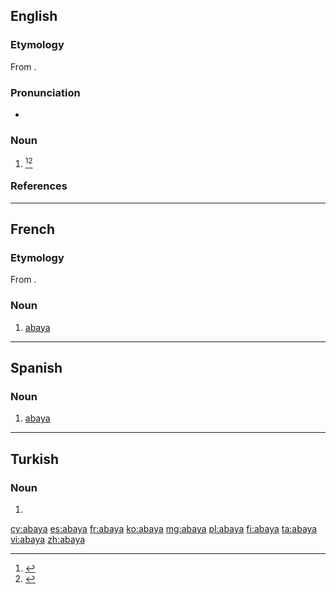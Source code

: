 ==English==
{{wikipedia}}

===Etymology===
From {{etyl|ar|en}} {{term|عباية|lang=ar}}.

===Pronunciation===
* {{a|GenAm}} {{IPA|/əˈbeɪ.jə/}}

===Noun===
{{en-noun}}

# {{alternative form of|aba}}<ref>{{reference-book | last =| first = | authorlink = | coauthors = | editor =Gove, Philip Babcock | others = | title = Webster's Third International Dictionary of the English Language Unabridged | origdate = | origyear = 1909 | origmonth = | url = | format = | accessdate = | accessyear = | accessmonth = | edition = | date = | year =1976 | month = | publisher =G. & C. Merriam Co. | location = Springfield, MA | language = | id = | doi = | isbn =0-87779-101-5 | lccn = | ol = | pages = }}</ref>{{defdate|Mid 19<sup>th</sup> dentury.}}<ref>{{R:SOED5|page=2}}</ref>

===References===
<references/>

----

==French==

===Etymology===
From {{etyl|ar|fr}} {{term|عباية|lang=ar}}.

===Noun===
{{fr-noun|f}}

# [[#English|abaya]]

----

==Spanish==

===Noun===
{{es-noun|f}}

# [[#English|abaya]]

----

==Turkish==

===Noun===
{{head|tr|noun form}}

# {{dative of|aba|lang=tr}}

[[cy:abaya]]
[[es:abaya]]
[[fr:abaya]]
[[ko:abaya]]
[[mg:abaya]]
[[pl:abaya]]
[[fi:abaya]]
[[ta:abaya]]
[[vi:abaya]]
[[zh:abaya]]